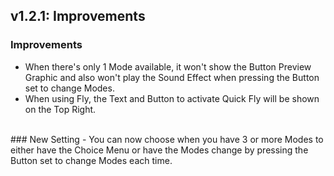 ## v1.2.1: Improvements

### Improvements
- When there's only 1 Mode available, it won't show the Button Preview Graphic and also won't play the Sound Effect when pressing the Button set to change Modes.
- When using Fly, the Text and Button to activate Quick Fly will be shown on the Top Right.
<br/>
### New Setting
- You can now choose when you have 3 or more Modes to either have the Choice Menu or have the Modes change by pressing the Button set to change Modes each time.
<br/>